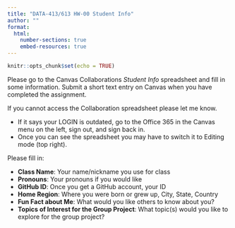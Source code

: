 ```yaml
---
title: "DATA-413/613 HW-00 Student Info"
author: ""
format: 
  html:
    number-sections: true
    embed-resources: true
---
```


```r
knitr::opts_chunk$set(echo = TRUE)
```

Please go to the Canvas Collaborations *Student Info* spreadsheet and fill in some information. 
Submit a short text entry on Canvas when you have completed the assignment.

If you cannot access the Collaboration spreadsheet please let me know. 

- If it says your LOGIN is outdated, go to the Office 365 in the Canvas menu on the left, sign out, and sign back in.
- Once you can see the spreadsheet you may have to switch it to Editing mode (top right).

Please fill in: 

- **Class Name**: Your name/nickname you use for class
- **Pronouns**: Your pronouns if you would like
- **GitHub ID**: Once you get a GitHub account, your ID
- **Home Region**: Where you were born or grew up, City, State, Country
- **Fun Fact about Me**: What would you like others to know about you?
- **Topics of Interest for the Group Project**: What topic(s) would you like to explore for the group project? 
